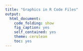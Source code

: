 ```yaml
---
title: "Graphics in R Code Files"
output:
  html_document:
    code_folding: show
    fig_caption: yes
    self_contained: yes
    theme: cerulean
    toc: yes
---
```

